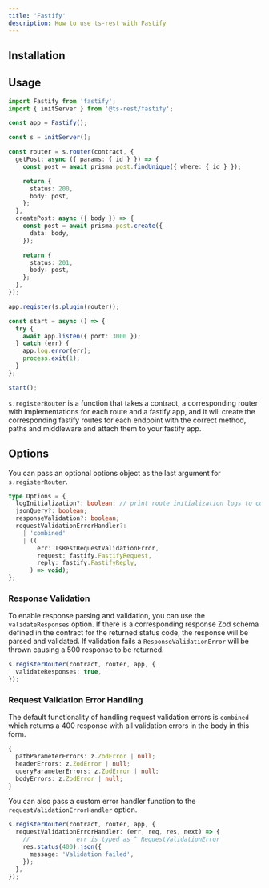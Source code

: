 ```yaml
---
title: 'Fastify'
description: How to use ts-rest with Fastify
---
```


## Installation

<InstallTabs packageName="@ts-rest/fastify" />

## Usage

```typescript
import Fastify from 'fastify';
import { initServer } from '@ts-rest/fastify';

const app = Fastify();

const s = initServer();

const router = s.router(contract, {
  getPost: async ({ params: { id } }) => {
    const post = await prisma.post.findUnique({ where: { id } });

    return {
      status: 200,
      body: post,
    };
  },
  createPost: async ({ body }) => {
    const post = await prisma.post.create({
      data: body,
    });

    return {
      status: 201,
      body: post,
    };
  },
});

app.register(s.plugin(router));

const start = async () => {
  try {
    await app.listen({ port: 3000 });
  } catch (err) {
    app.log.error(err);
    process.exit(1);
  }
};

start();
```

`s.registerRouter` is a function that takes a contract, a corresponding router with implementations for each route and a fastify app, and it will
create the corresponding fastify routes for each endpoint with the correct method, paths and middleware and attach them to your fastify app.

## Options

You can pass an optional options object as the last argument for `s.registerRouter`.

```typescript
type Options = {
  logInitialization?: boolean; // print route initialization logs to console
  jsonQuery?: boolean;
  responseValidation?: boolean;
  requestValidationErrorHandler?:
    | 'combined'
    | ((
        err: TsRestRequestValidationError,
        request: fastify.FastifyRequest,
        reply: fastify.FastifyReply,
      ) => void);
};
```

### Response Validation

To enable response parsing and validation, you can use the `validateResponses` option.
If there is a corresponding response Zod schema defined in the contract for the returned status code, the response will be parsed and validated.
If validation fails a `ResponseValidationError` will be thrown causing a 500 response to be returned.

```typescript
s.registerRouter(contract, router, app, {
  validateResponses: true,
});
```

### Request Validation Error Handling

The default functionality of handling request validation errors is `combined` which returns a 400 response with all validation errors in the body in this form.

```typescript
{
  pathParameterErrors: z.ZodError | null;
  headerErrors: z.ZodError | null;
  queryParameterErrors: z.ZodError | null;
  bodyErrors: z.ZodError | null;
}
```

You can also pass a custom error handler function to the `requestValidationErrorHandler` option.

```typescript
s.registerRouter(contract, router, app, {
  requestValidationErrorHandler: (err, req, res, next) => {
    //             err is typed as ^ RequestValidationError
    res.status(400).json({
      message: 'Validation failed',
    });
  },
});
```
